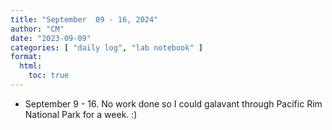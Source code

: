 ```yaml
---
title: "September  09 - 16, 2024"
author: "CM"
date: "2023-09-09"
categories: [ "daily log", "lab notebook" ]
format:
  html:
    toc: true
---
```


-   September 9 - 16. No work done so I could galavant through Pacific Rim National Park for a week. :)
